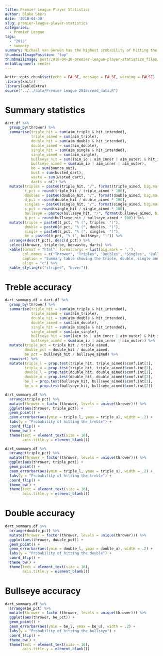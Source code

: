 ```yaml
---
title: Premier League Player Statistics
author: Blake Seers
date: '2018-04-30'
slug: premier-league-player-statistics
categories:
  - Premier League
tags:
  - "2018"
  - summary
summary: Michael van Gerwen has the highest probability of hitting the treble he is aiming for. He has a probability around 0.47, which is statistically higher than all the other players, except for Gary Anderson's, whose treble probability is around 0.44. Rob Cross has the highest double percentage, and Raymond van Barneveld has the highest bullseye accuracy.
thumbnailImagePosition: "top"
thumbnailImage: post/2018-04-30-premier-league-player-statistics_files/figure-html/thumbnail-1.png
metaAlignment: center
---
```


```r
knitr::opts_chunk$set(echo = FALSE, message = FALSE, warning = FALSE)
library(knitr)
library(kableExtra)
source("../../data/Premier League 2018/read_data.R")
```

# Summary statistics

```r
dart.df %>% 
  group_by(thrower) %>% 
  summarise(triple_hit = sum(aim_triple & hit_intended),
            triple_aimed = sum(aim_triple),
            double_hit = sum(aim_double & hit_intended),
            double_aimed = sum(aim_double),
            single_hit = sum(aim_single & hit_intended),
            single_aimed = sum(aim_single),
            bullseye_hit = sum((aim_io | aim_inner | aim_outer) & hit_intended),
            bullseye_aimed = sum(aim_io | aim_inner | aim_outer),
            bo = sum(bounce_out),
            bust = sum(busted_dart),
            waste = sum(wasted_dart),
            darts = n()) %>% 
  mutate(triples = paste0(triple_hit, "/", format(triple_aimed, big.mark = ",")),
         t_pct = round(triple_hit / triple_aimed * 100),
         doubles = paste0(double_hit, "/", format(double_aimed, big.mark = ",")),
         d_pct = round(double_hit / double_aimed * 100),
         singles = paste0(single_hit, "/", format(single_aimed, big.mark = ",")),
         s_pct = round(single_hit / single_aimed * 100),
         bullseye = paste0(bullseye_hit, "/", format(bullseye_aimed, big.mark = ",")),
         b_pct = round(bullseye_hit / bullseye_aimed * 100)) %>% 
  mutate(triple = paste0(t_pct, "% (", triples, ")"),
         double = paste0(d_pct, "% (", doubles, ")"),
         single = paste0(s_pct, "% (", singles, ")"),
         be = paste0(b_pct, "% (", bullseye, ")")) %>% 
  arrange(desc(t_pct), desc(d_pct)) %>% 
  select(thrower, triple:be, bo:waste, darts) %>% 
  kable(format = "html", format.args = list(big.mark = ','),
        col.names = c("Thrower", "Triples", "Doubles", "Singles", "Bullseye", "Bounce-outs", "Busted darts", "Wasted darts", "Darts thrown"),
        caption = "Summary table showing the triple, double, single and bullseye percentages for each player throughout the entire premier league. The table also shows the number of bounce-outs, busted darts, wasted darts and total number of darts thrown in the premier league.",
        align = "c") %>% 
  kable_styling(c("striped", "hover"))
```

# Treble accuracy

```r
dart_summary.df = dart.df %>% 
  group_by(thrower) %>% 
  summarise(triple_hit = sum(aim_triple & hit_intended),
            triple_aimed = sum(aim_triple),
            double_hit = sum(aim_double & hit_intended),
            double_aimed = sum(aim_double),
            single_hit = sum(aim_single & hit_intended),
            single_aimed = sum(aim_single),
            bullseye_hit = sum((aim_io | aim_inner | aim_outer) & hit_intended),
            bullseye_aimed = sum(aim_io | aim_inner | aim_outer)) %>% 
  mutate(triple_pct = triple_hit / triple_aimed,
         double_pct = double_hit / double_aimed,
         be_pct = bullseye_hit / bullseye_aimed) %>% 
  rowwise() %>% 
  mutate(triple_l = prop.test(triple_hit, triple_aimed)$conf.int[1],
         triple_u = prop.test(triple_hit, triple_aimed)$conf.int[2],
         double_l = prop.test(double_hit, double_aimed)$conf.int[1],
         double_u = prop.test(double_hit, double_aimed)$conf.int[2],
         be_l = prop.test(bullseye_hit, bullseye_aimed)$conf.int[1],
         be_u = prop.test(bullseye_hit, bullseye_aimed)$conf.int[2])

dart_summary.df %>% 
  arrange(triple_pct) %>% 
  mutate(thrower = factor(thrower, levels = unique(thrower))) %>% 
  ggplot(aes(thrower, triple_pct)) +
  geom_point() +
  geom_errorbar(aes(ymin = triple_l, ymax = triple_u), width = .2) +
  labs(y = "Probability of hitting the treble") +
  coord_flip() +
  theme_bw() +
  theme(text = element_text(size = 16),
        axis.title.y = element_blank())
```

```r
dart_summary.df %>% 
  arrange(triple_pct) %>% 
  mutate(thrower = factor(thrower, levels = unique(thrower))) %>% 
  ggplot(aes(thrower, triple_pct)) +
  geom_point() +
  geom_errorbar(aes(ymin = triple_l, ymax = triple_u), width = .2) +
  labs(y = "Probability of hitting the treble") +
  coord_flip() +
  theme_bw() +
  theme(text = element_text(size = 16),
        axis.title.y = element_blank())
```

# Double accuracy

```r
dart_summary.df %>% 
  arrange(double_pct) %>% 
  mutate(thrower = factor(thrower, levels = unique(thrower))) %>% 
  ggplot(aes(thrower, double_pct)) +
  geom_point() +
  geom_errorbar(aes(ymin = double_l, ymax = double_u), width = .2) +
  labs(y = "Probability of hitting the double") +
  coord_flip() +
  theme_bw() +
  theme(text = element_text(size = 16),
        axis.title.y = element_blank())
```

# Bullseye accuracy

```r
dart_summary.df %>% 
  arrange(be_pct) %>% 
  mutate(thrower = factor(thrower, levels = unique(thrower))) %>% 
  ggplot(aes(thrower, be_pct)) +
  geom_point() +
  geom_errorbar(aes(ymin = be_l, ymax = be_u), width = .2) +
  labs(y = "Probability of hitting the bullseye") +
  coord_flip() +
  theme_bw() +
  theme(text = element_text(size = 16),
        axis.title.y = element_blank())
```

